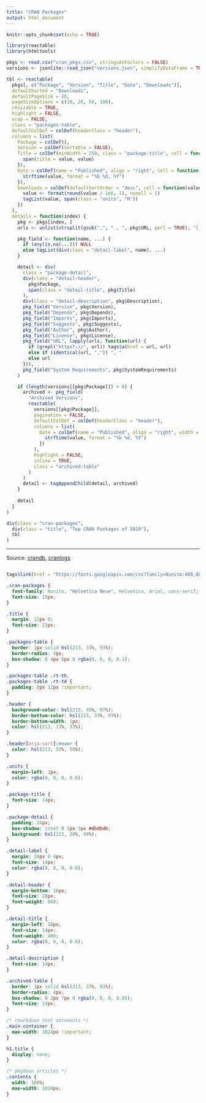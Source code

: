 ```yaml
---
title: "CRAN Packages"
output: html_document
---
```


```r
knitr::opts_chunk$set(echo = TRUE)
```

```r
library(reactable)
library(htmltools)

pkgs <- read.csv("cran_pkgs.csv", stringsAsFactors = FALSE)
versions <- jsonlite::read_json("versions.json", simplifyDataFrame = TRUE)

tbl <- reactable(
  pkgs[, c("Package", "Version", "Title", "Date", "Downloads")],
  defaultSorted = "Downloads",
  defaultPageSize = 20,
  pageSizeOptions = c(10, 20, 50, 100),
  resizable = TRUE,
  highlight = FALSE,
  wrap = FALSE,
  class = "packages-table",
  defaultColDef = colDef(headerClass = "header"),
  columns = list(
    Package = colDef(),
    Version = colDef(sortable = FALSE),
    Title = colDef(minWidth = 250, class = "package-title", cell = function(value) {
      span(title = value, value)
    }),
    Date = colDef(name = "Published", align = "right", cell = function(value) {
      strftime(value, format = "%b %d, %Y")
    }),
    Downloads = colDef(defaultSortOrder = "desc", cell = function(value) {
      value <- format(round(value / 1e6, 1), nsmall = 1)
      tagList(value, span(class = "units", "M"))
    })
  ),
  details = function(index) {
    pkg <- pkgs[index, ]
    urls <- unlist(strsplit(gsub(",", " , ", pkg$URL, perl = TRUE), "[ \n]"))

    pkg_field <- function(name, ...) {
      if (any(is.na(...))) NULL
      else tagList(div(class = "detail-label", name), ...)
    }

    detail <- div(
      class = "package-detail",
      div(class = "detail-header", 
        pkg$Package,
        span(class = "detail-title", pkg$Title)
      ),
      div(class = "detail-description", pkg$Description),
      pkg_field("Version", pkg$Version),
      pkg_field("Depends", pkg$Depends),
      pkg_field("Imports", pkg$Imports),
      pkg_field("Suggests", pkg$Suggests),
      pkg_field("Author", pkg$Author),
      pkg_field("License", pkg$License),
      pkg_field("URL", lapply(urls, function(url) {
        if (grepl("https?://", url)) tags$a(href = url, url)
        else if (identical(url, ",")) ", "
        else url
      })),
      pkg_field("System Requirements", pkg$SystemRequirements)
    )

    if (length(versions[[pkg$Package]]) > 0) {
      archived <- pkg_field(
        "Archived Versions",
        reactable(
          versions[[pkg$Package]],
          pagination = FALSE,
          defaultColDef = colDef(headerClass = "header"),
          columns = list(
            Date = colDef(name = "Published", align = "right", width = 120, cell = function(value) {
              strftime(value, format = "%b %d, %Y")
            })
          ),
          highlight = FALSE,
          inline = TRUE,
          class = "archived-table"
        )
      )
      detail <- tagAppendChild(detail, archived)
    }
    
    detail
  }
)

div(class = "cran-packages",
  div(class = "title", "Top CRAN Packages of 2019"),
  tbl
)
```

---

Source: [crandb](https://github.com/r-hub/crandb), [cranlogs](https://github.com/r-hub/cranlogs)

```r
```

```r
tags$link(href = "https://fonts.googleapis.com/css?family=Nunito:400,600&display=fallback", rel = "stylesheet")
```

```css
.cran-packages {
  font-family: Nunito, "Helvetica Neue", Helvetica, Arial, sans-serif;
  font-size: 15px;
}

.title {
  margin: 12px 0;
  font-size: 22px;
}

.packages-table {
  border: 1px solid hsl(213, 33%, 93%);
  border-radius: 4px;
  box-shadow: 0 4px 8px 0 rgba(0, 0, 0, 0.1);
}

.packages-table .rt-th,
.packages-table .rt-td {
  padding: 8px 12px !important;
}

.header {
  background-color: hsl(213, 45%, 97%);
  border-bottom-color: hsl(213, 33%, 93%);
  border-bottom-width: 1px;
  color: hsl(213, 13%, 33%);
}

.header[aria-sort]:hover {
  color: hsl(213, 55%, 50%);
}

.units {
  margin-left: 2px;
  color: rgba(0, 0, 0, 0.6);
}

.package-title {
  font-size: 14px;
}

.package-detail {
  padding: 24px;
  box-shadow: inset 0 1px 3px #dbdbdb;
  background: hsl(213, 20%, 99%);
}

.detail-label {
  margin: 20px 0 4px;  
  font-size: 14px;
  color: rgba(0, 0, 0, 0.6);
}

.detail-header {
  margin-bottom: 16px;
  font-size: 20px;
  font-weight: 600;
}

.detail-title {
  margin-left: 18px;
  font-size: 14px;
  font-weight: 400;
  color: rgba(0, 0, 0, 0.6);
}

.detail-description {
  font-size: 14px;
}

.archived-table {
  border: 1px solid hsl(213, 33%, 93%);
  border-radius: 4px;
  box-shadow: 0 2px 7px 0 rgba(0, 0, 0, 0.05);
  font-size: 14px;
}
```

```css
/* rmarkdown html documents */
.main-container {
  max-width: 1024px !important;
}

h1.title {
  display: none;
}

/* pkgdown articles */
.contents {
  width: 100%;
  max-width: 1024px;
}
```
